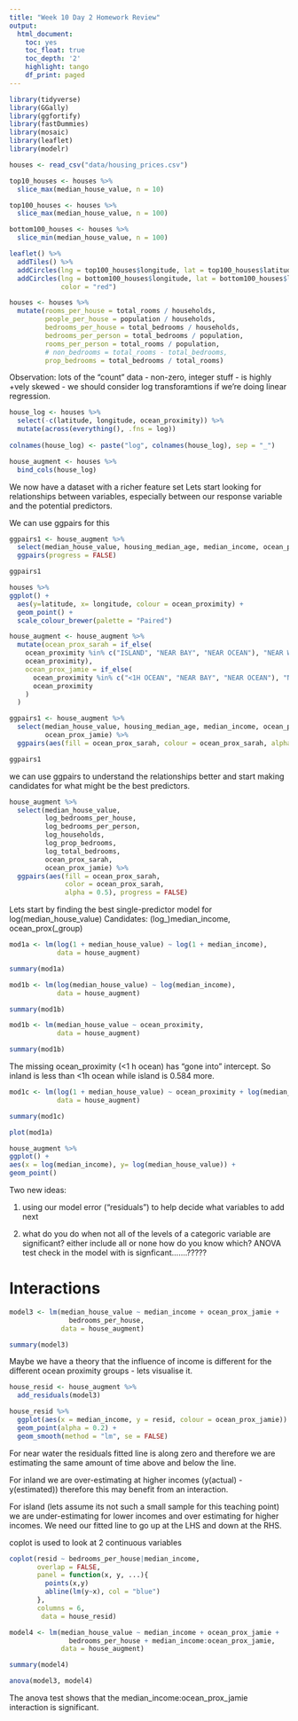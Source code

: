 ```yaml
---
title: "Week 10 Day 2 Homework Review"
output:
  html_document:
    toc: yes
    toc_float: true
    toc_depth: '2'
    highlight: tango
    df_print: paged
---
```


```r
library(tidyverse)
library(GGally)
library(ggfortify)
library(fastDummies)
library(mosaic)
library(leaflet)
library(modelr)
```


```r
houses <- read_csv("data/housing_prices.csv")
```


```r
top10_houses <- houses %>% 
  slice_max(median_house_value, n = 10)
```

```r
top100_houses <- houses %>% 
  slice_max(median_house_value, n = 100)

bottom100_houses <- houses %>% 
  slice_min(median_house_value, n = 100)

leaflet() %>% 
  addTiles() %>% 
  addCircles(lng = top100_houses$longitude, lat = top100_houses$latitude) %>% 
  addCircles(lng = bottom100_houses$longitude, lat = bottom100_houses$latitude,
             color = "red") 

```

```r
houses <- houses %>% 
  mutate(rooms_per_house = total_rooms / households,
         people_per_house = population / households,
         bedrooms_per_house = total_bedrooms / households,
         bedrooms_per_person = total_bedrooms / population,
         rooms_per_person = total_rooms / population, 
         # non_bedrooms = total_rooms - total_bedrooms, 
         prop_bedrooms = total_bedrooms / total_rooms)

```

Observation: lots of the "count" data - non-zero, integer stuff - is highly +vely skewed - we should consider log transforamtions if we're doing linear regression. 

```r
house_log <- houses %>% 
  select(-c(latitude, longitude, ocean_proximity)) %>% 
  mutate(across(everything(), .fns = log))
  
colnames(house_log) <- paste("log", colnames(house_log), sep = "_")

house_augment <- houses %>% 
  bind_cols(house_log)

```

We now have a dataset with a richer feature set
Lets start looking for relationships between variables, especially between our response variable and the potential predictors. 

We can use ggpairs for this



```r
ggpairs1 <- house_augment %>% 
  select(median_house_value, housing_median_age, median_income, ocean_proximity) %>% 
  ggpairs(progress = FALSE)

ggpairs1
```

```r
houses %>% 
ggplot() +
  aes(y=latitude, x= longitude, colour = ocean_proximity) +
  geom_point() +
  scale_colour_brewer(palette = "Paired")
```

```r
house_augment <- house_augment %>% 
  mutate(ocean_prox_sarah = if_else(
    ocean_proximity %in% c("ISLAND", "NEAR BAY", "NEAR OCEAN"), "NEAR WATER",
    ocean_proximity),
    ocean_prox_jamie = if_else(
      ocean_proximity %in% c("<1H OCEAN", "NEAR BAY", "NEAR OCEAN"), "NEAR WATER",
      ocean_proximity
    )
  )


```

```r
ggpairs1 <- house_augment %>% 
  select(median_house_value, housing_median_age, median_income, ocean_prox_sarah,
         ocean_prox_jamie) %>% 
  ggpairs(aes(fill = ocean_prox_sarah, colour = ocean_prox_sarah, alpha = 0.1), progress = FALSE)

ggpairs1
```

we can use ggpairs to understand the relationships better and start making candidates for what might be the best predictors. 

```r
house_augment %>% 
  select(median_house_value, 
         log_bedrooms_per_house,
         log_bedrooms_per_person,
         log_households,
         log_prop_bedrooms,
         log_total_bedrooms,
         ocean_prox_sarah,
         ocean_prox_jamie) %>% 
  ggpairs(aes(fill = ocean_prox_sarah,
              color = ocean_prox_sarah, 
              alpha = 0.5), progress = FALSE)

```

Lets start by finding the best single-predictor model for log(median_house_value)
Candidates: (log_)median_income, ocean_prox(_group)

```r
mod1a <- lm(log(1 + median_house_value) ~ log(1 + median_income),
            data = house_augment)

summary(mod1a)
```

```r
mod1b <- lm(log(median_house_value) ~ log(median_income),
            data = house_augment)

summary(mod1b)
```

```r
mod1b <- lm(median_house_value ~ ocean_proximity,
            data = house_augment)

summary(mod1b)
```

The missing ocean_proximity (<1 h ocean) has "gone into" intercept. So inland is less than <1h ocean while island is 0.584 more. 

```r
mod1c <- lm(log(1 + median_house_value) ~ ocean_proximity + log(median_income),
            data = house_augment)

summary(mod1c)
```

```r
plot(mod1a)
```

```r
house_augment %>% 
ggplot() +
aes(x = log(median_income), y= log(median_house_value)) +
geom_point()
```

Two new ideas:

1. using our model error ("residuals") to help decide what variables to add next

2. what do you do when not all of the levels of a categoric variable are significant?
  either include all or none
  how do you know which?
  ANOVA test
  check in the model with is signficant.......?????
  
  
# Interactions

```r
model3 <- lm(median_house_value ~ median_income + ocean_prox_jamie + 
               bedrooms_per_house, 
             data = house_augment)

summary(model3)
```

Maybe we have a theory that the influence of income is different for the different ocean proximity groups - lets visualise it. 

```r
house_resid <- house_augment %>% 
  add_residuals(model3)
```

```r
house_resid %>% 
  ggplot(aes(x = median_income, y = resid, colour = ocean_prox_jamie)) +
  geom_point(alpha = 0.2) +
  geom_smooth(method = "lm", se = FALSE)
```

For near water the residuals fitted line is along zero and therefore we are estimating the same amount of time above and below the line.

For inland we are over-estimating at higher incomes (y(actual) - y(estimated)) therefore this may benefit from an interaction. 

For island (lets assume its not such a small sample for this teaching point) we are under-estimating for lower incomes and over estimating for higher incomes. We need our fitted line to go up at the LHS and down at the RHS.


coplot is used to look at 2 continuous variables
```r
coplot(resid ~ bedrooms_per_house|median_income, 
       overlap = FALSE,
       panel = function(x, y, ...){
         points(x,y)
         abline(lm(y~x), col = "blue")
       },
       columns = 6,
        data = house_resid)


```

```r
model4 <- lm(median_house_value ~ median_income + ocean_prox_jamie + 
               bedrooms_per_house + median_income:ocean_prox_jamie, 
             data = house_augment)

summary(model4)
```

```r
anova(model3, model4)
```

The anova test shows that the median_income:ocean_prox_jamie interaction is significant. 